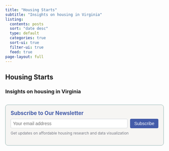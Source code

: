 ```yaml
---
title: "Housing Starts"
subtitle: "Insights on housing in Virginia"
listing:
  contents: posts
  sort: "date desc"
  type: default
  categories: true
  sort-ui: true
  filter-ui: true
  feed: true
page-layout: full
---
```


::: {.banner-container .banner-image}
::: {.banner-image .banner-md .overlay-brand .text-right style="background-image: url('../images/rvabanner_1.JPG');"}
::: {.banner-text}
## Housing Starts {.text-light}
### Insights on housing in Virginia {.text-light}
:::
:::
:::

::: {#listing-container}
:::

<!-- Compact newsletter subscription form -->
<div style="max-width: 600px; margin: 2rem auto; padding: 1rem; background-color: #F6F5F3; border-radius: 8px; border: 1px solid #8baeaa; font-size: 0.9rem;">
  <h3 style="margin-top: 0; margin-bottom: 0.5rem; color: #445ca9;">Subscribe to Our Newsletter</h3>
  
```{=html}
<form
  action="https://buttondown.com/api/emails/embed-subscribe/hdadvisors"
  method="post"
  target="popupwindow"
  onsubmit="window.open('https://buttondown.com/hdadvisors', 'popupwindow')"
  style="display: flex; flex-direction: column;"
>
  <div style="display: flex; gap: 0.5rem; margin-bottom: 0.25rem;">
    <input type="email" name="email" id="bd-email" placeholder="Your email address" style="flex: 1; padding: 0.4rem; border: 1px solid #ced4da; border-radius: 4px; font-size: 0.9rem;" />
    <input type="submit" value="Subscribe" style="background-color: #445ca9; color: white; border: none; padding: 0.4rem 0.8rem; border-radius: 4px; cursor: pointer; font-size: 0.9rem;" />
  </div>
  <p style="margin-top: 0.25rem; margin-bottom: 0; font-size: 0.75rem; color: #757883;">
    Get updates on affordable housing research and data visualization
  </p>
</form>
```
</div>

::: {.content-listing-container}
```{=html}
<script>
// Move the listing to appear before the newsletter
document.addEventListener('DOMContentLoaded', function() {
  // Get the container where we want to insert the listing
  const listingContainer = document.getElementById('listing-container');
  
  // Find the automatically generated listing
  const listing = document.querySelector('.quarto-listing');
  
  // If both elements exist, move the listing into our container
  if (listingContainer && listing) {
    listingContainer.appendChild(listing);
  }
});
</script>
```
:::